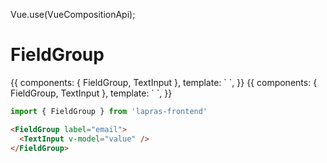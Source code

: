 Vue.use(VueCompositionApi);


<Meta title="FieldGroup" component={FieldGroup} />

# FieldGroup


<Preview>
  <Story name="default">
    {{
      components: { FieldGroup, TextInput },
      template: `
      <FieldGroup label="email"><TextInput /></FieldGroup>`,
    }}
  </Story>
  <Story name="has options">
    {{
      components: { FieldGroup, TextInput },
      template: `
      <FieldGroup
        :required="false"
        errorMessage="invalid email"
        label="email"
        subLabel="email"
      >
        <template #default>
          <TextInput />
        </template>
        <template #note>
          hogehoge
        </template>
      </FieldGroup>`,
    }}
  </Story>
</Preview>

```typescript
import { FieldGroup } from 'lapras-frontend'
```

```html
<FieldGroup label="email">
  <TextInput v-model="value" />
</FieldGroup>
```

<Props of={FieldGroup} />

